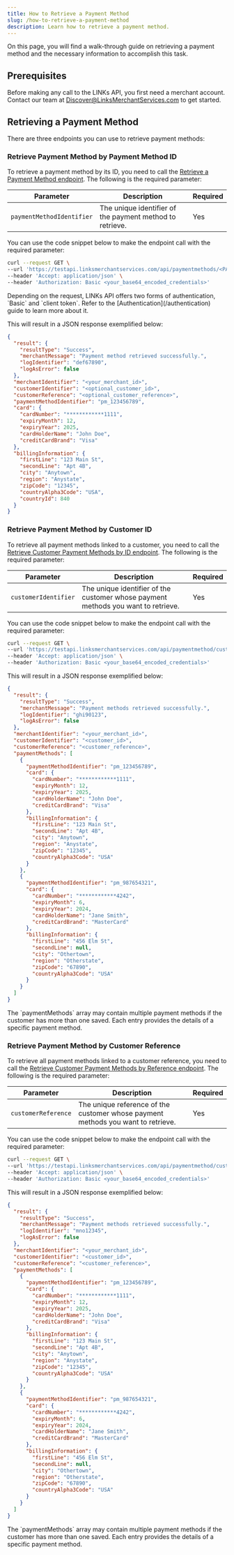 ```yaml
---
title: How to Retrieve a Payment Method
slug: /how-to-retrieve-a-payment-method
description: Learn how to retrieve a payment method.
---
```


On this page, you will find a walk-through guide on retrieving a payment method and the necessary information to accomplish this task.

## Prerequisites

Before making any call to the LINKs API, you first need a merchant account. Contact our team at Discover@LinksMerchantServices.com to get started.

## Retrieving a Payment Method

There are three endpoints you can use to retrieve payment methods:

<CardList cols={3}>

<Card
  title="Payment Method ID"
  link="#retrieve-payment-method-by-payment-method-id"
  icon="CoinVertical"
  iconType="duotone"
  iconSize="32px"
/>

<Card
  title="Customer ID"
  link="#retrieve-payment-method-by-customer-id"
  icon="IdentificationBadge"
  iconType="duotone"
  iconSize="32px"
/>

<Card
  title="Customer Reference"
  link="#retrieve-payment-method-by-customer-reference"
  icon="Funnel"
  iconType="duotone"
  iconSize="32px"
/>

</CardList>

### Retrieve Payment Method by Payment Method ID

To retrieve a payment method by its ID, you need to call the [Retrieve a Payment Method endpoint](/reference/links/get-payment-method/). The following is the required parameter:

| **Parameter**             | **Description**                                            | **Required** |
|---------------------------|------------------------------------------------------------|--------------|
| `paymentMethodIdentifier` | The unique identifier of the payment method to retrieve.   | Yes          |

You can use the code snippet below to make the endpoint call with the required parameter:

```sh
curl --request GET \
--url 'https://testapi.linksmerchantservices.com/api/paymentmethods/<PAYMENT_METHOD_IDENTIFIER>' \
--header 'Accept: application/json' \
--header 'Authorization: Basic <your_base64_encoded_credentials>'
```

<Callout type="info" title="Authentication">
  Depending on the request, LINKs API offers two forms of authentication,
  `Basic` and `client token`. Refer to the [Authentication](/authentication)
  guide to learn more about it.
</Callout>

This will result in a JSON response exemplified below:

```json
{
  "result": {
    "resultType": "Success",
    "merchantMessage": "Payment method retrieved successfully.",
    "logIdentifier": "def67890",
    "logAsError": false
  },
  "merchantIdentifier": "<your_merchant_id>",
  "customerIdentifier": "<optional_customer_id>",
  "customerReference": "<optional_customer_reference>",
  "paymentMethodIdentifier": "pm_123456789",
  "card": {
    "cardNumber": "************1111",
    "expiryMonth": 12,
    "expiryYear": 2025,
    "cardHolderName": "John Doe",
    "creditCardBrand": "Visa"
  },
  "billingInformation": {
    "firstLine": "123 Main St",
    "secondLine": "Apt 4B",
    "city": "Anytown",
    "region": "Anystate",
    "zipCode": "12345",
    "countryAlpha3Code": "USA",
    "countryId": 840
  }
}
```

### Retrieve Payment Method by Customer ID

To retrieve all payment methods linked to a customer, you need to call the [Retrieve Customer Payment Methods by ID endpoint](/reference/links/get-customer-payment-methods-by-id/). The following is the required parameter:

| **Parameter**         | **Description**                                         | **Required** |
|-----------------------|---------------------------------------------------------|--------------|
| `customerIdentifier`  | The unique identifier of the customer whose payment methods you want to retrieve. | Yes          |

You can use the code snippet below to make the endpoint call with the required parameter:

```sh
curl --request GET \
--url 'https://testapi.linksmerchantservices.com/api/paymentmethod/customer/identifier/<CUSTOMER_IDENTIFIER>' \
--header 'Accept: application/json' \
--header 'Authorization: Basic <your_base64_encoded_credentials>'
```

This will result in a JSON response exemplified below:

```json
{
  "result": {
    "resultType": "Success",
    "merchantMessage": "Payment methods retrieved successfully.",
    "logIdentifier": "ghi90123",
    "logAsError": false
  },
  "merchantIdentifier": "<your_merchant_id>",
  "customerIdentifier": "<customer_id>",
  "customerReference": "<customer_reference>",
  "paymentMethods": [
    {
      "paymentMethodIdentifier": "pm_123456789",
      "card": {
        "cardNumber": "************1111",
        "expiryMonth": 12,
        "expiryYear": 2025,
        "cardHolderName": "John Doe",
        "creditCardBrand": "Visa"
      },
      "billingInformation": {
        "firstLine": "123 Main St",
        "secondLine": "Apt 4B",
        "city": "Anytown",
        "region": "Anystate",
        "zipCode": "12345",
        "countryAlpha3Code": "USA"
      }
    },
    {
      "paymentMethodIdentifier": "pm_987654321",
      "card": {
        "cardNumber": "************4242",
        "expiryMonth": 6,
        "expiryYear": 2024,
        "cardHolderName": "Jane Smith",
        "creditCardBrand": "MasterCard"
      },
      "billingInformation": {
        "firstLine": "456 Elm St",
        "secondLine": null,
        "city": "Othertown",
        "region": "Otherstate",
        "zipCode": "67890",
        "countryAlpha3Code": "USA"
      }
    }
  ]
}
```

<Callout type="info" title="Handling Multiple Payment Methods">
  The `paymentMethods` array may contain multiple payment methods if the customer has more than one saved. Each entry provides the details of a specific payment method.
</Callout>

### Retrieve Payment Method by Customer Reference

To retrieve all payment methods linked to a customer reference, you need to call the [Retrieve Customer Payment Methods by Reference endpoint](/reference/links/get-customer-payment-methods-by-reference/). The following is the required parameter:

| **Parameter**        | **Description**                                           | **Required** |
|----------------------|-----------------------------------------------------------|--------------|
| `customerReference`  | The unique reference of the customer whose payment methods you want to retrieve. | Yes          |

You can use the code snippet below to make the endpoint call with the required parameter:

```sh
curl --request GET \
--url 'https://testapi.linksmerchantservices.com/api/paymentmethod/customer/reference/<CUSTOMER_REFERENCE>' \
--header 'Accept: application/json' \
--header 'Authorization: Basic <your_base64_encoded_credentials>'
```

This will result in a JSON response exemplified below:

```json
{
  "result": {
    "resultType": "Success",
    "merchantMessage": "Payment methods retrieved successfully.",
    "logIdentifier": "mno12345",
    "logAsError": false
  },
  "merchantIdentifier": "<your_merchant_id>",
  "customerIdentifier": "<customer_id>",
  "customerReference": "<customer_reference>",
  "paymentMethods": [
    {
      "paymentMethodIdentifier": "pm_123456789",
      "card": {
        "cardNumber": "************1111",
        "expiryMonth": 12,
        "expiryYear": 2025,
        "cardHolderName": "John Doe",
        "creditCardBrand": "Visa"
      },
      "billingInformation": {
        "firstLine": "123 Main St",
        "secondLine": "Apt 4B",
        "city": "Anytown",
        "region": "Anystate",
        "zipCode": "12345",
        "countryAlpha3Code": "USA"
      }
    },
    {
      "paymentMethodIdentifier": "pm_987654321",
      "card": {
        "cardNumber": "************4242",
        "expiryMonth": 6,
        "expiryYear": 2024,
        "cardHolderName": "Jane Smith",
        "creditCardBrand": "MasterCard"
      },
      "billingInformation": {
        "firstLine": "456 Elm St",
        "secondLine": null,
        "city": "Othertown",
        "region": "Otherstate",
        "zipCode": "67890",
        "countryAlpha3Code": "USA"
      }
    }
  ]
}
```

<Callout type="info" title="Handling Multiple Payment Methods">
  The `paymentMethods` array may contain multiple payment methods if the customer has more than one saved. Each entry provides the details of a specific payment method.
</Callout>